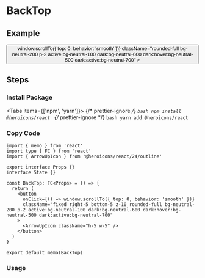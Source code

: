 
<BackTop />

# BackTop

## Example

<div className="mt-4">
  <button
    onClick={() => window.scrollTo({ top: 0, behavior: 'smooth' })}
    className="rounded-full bg-neutral-200 p-2 active:bg-neutral-100 dark:bg-neutral-600 dark:hover:bg-neutral-500 dark:active:bg-neutral-700"
  >
    <ArrowUpIcon className="h-5 w-5" />
  </button>
</div>

## Steps

<div className="steps">

### Install Package

<Tabs items={['npm', 'yarn']}>
  {/* prettier-ignore */}
  <Tab>
    ```bash
    npm install @heroicons/react
    ```
    </Tab>
  {/* prettier-ignore */}
  <Tab>
    ```bash
    yarn add @heroicons/react
    ```
</Tab>
</Tabs>

### Copy Code

```tsx filename="containers/BackTop/index.tsx"
import { memo } from 'react'
import type { FC } from 'react'
import { ArrowUpIcon } from '@heroicons/react/24/outline'

export interface Props {}
interface State {}

const BackTop: FC<Props> = () => {
  return (
    <button
      onClick={() => window.scrollTo({ top: 0, behavior: 'smooth' })}
      className="fixed right-5 bottom-5 z-10 rounded-full bg-neutral-200 p-2 active:bg-neutral-100 dark:bg-neutral-600 dark:hover:bg-neutral-500 dark:active:bg-neutral-700"
    >
      <ArrowUpIcon className="h-5 w-5" />
    </button>
  )
}

export default memo(BackTop)
```

### Usage

</div>

<Comment />
